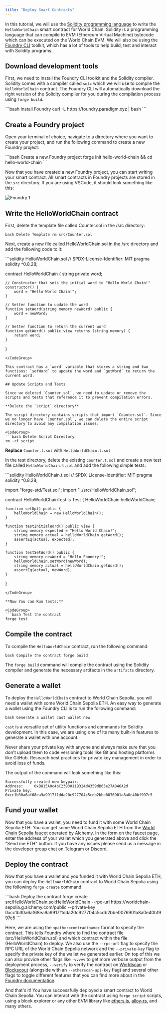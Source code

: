 ```yaml
---
title: "Deploy Smart Contracts"
---
```


In this tutorial, we will use the [Solidity programming language](https://docs.soliditylang.org/en/v0.8.28/) to write the `HelloWorldChain` smart contract for World Chain.
Solidity is a programming language that can compile to EVM (Ethereum Virtual Machine) bytecode which can be executed on the World Chain EVM.
We will also be using the [Foundry CLI](https://book.getfoundry.sh/) toolkit, which has a lot of tools to help build, test and interact with Solidity programs.

## Download development tools

First, we need to install the Foundry CLI toolkit and the Solidity compiler. Solidity comes with a compiler called `solc` which we will use to compile the `HelloWorldChain` contract. The Foundry CLI
will automatically download the right version of the Solidity compiler for you during the compilation process using `forge build`.

<CodeGroup>
  ```bash Install Foundry curl -L https://foundry.paradigm.xyz | bash ```
</CodeGroup>

## Create a Foundry project

Open your terminal of choice, navigate to a directory where you want to create your project, and run the following command to create a new Foundry project:

<CodeGroup>
  ```bash Create a new Foundry project forge init hello-world-chain && cd
  hello-world-chain ```
</CodeGroup>

Now that you have created a new Foundry project, you can start writing your smart contract. All smart contracts in Foundry projects are stored in the `src` directory.
If you are using VSCode, it should look something like this:

![Foundry 1](/images/docs/world-chain/foundry-1.png)

## Write the HelloWorldChain contract

First, delete the template file called Counter.sol in the /src directory:

<CodeGroup>```bash Delete Template rm src/Counter.sol ```</CodeGroup>

Next, create a new file called HelloWorldChain.sol in the /src directory and add the following code to it:

<CodeGroup>
```solidity HelloWorldChain.sol
// SPDX-License-Identifier: MIT
pragma solidity ^0.8.28;

contract HelloWorldChain {
string private word;

    // Constructor that sets the initial word to "Hello World Chain!"
    constructor() {
        word = "Hello World Chain!";
    }

    // Setter function to update the word
    function setWord(string memory newWord) public {
        word = newWord;
    }

    // Getter function to return the current word
    function getWord() public view returns (string memory) {
        return word;
    }

}

````
</CodeGroup>

This contract has a `word` variable that stores a string and two functions: `setWord` to update the word and `getWord` to return the current word.

## Update Scripts and Tests

Since we deleted `Counter.sol`, we need to update or remove the scripts and tests that reference it to prevent compilation errors.

**Delete the `script` directory**

The script directory contains scripts that import `Counter.sol`. Since we no longer have `Counter.sol`, we can delete the entire script directory to avoid any compilation issues:

<CodeGroup>
```bash Delete Script Directory
rm -rf script
````

</CodeGroup>

**Replace** `Counter.t.sol` with `HelloWorldChain.t.sol`

In the test directory, delete the existing `Counter.t.sol` and create a new test file called `HelloWorldChain.t.sol` and add the following simple tests:

<CodeGroup>
```solidity HelloWorldChain.t.sol
// SPDX-License-Identifier: MIT
pragma solidity ^0.8.28;

import "forge-std/Test.sol";
import "../src/HelloWorldChain.sol";

contract HelloWorldChainTest is Test {
HelloWorldChain helloWorldChain;

    function setUp() public {
        helloWorldChain = new HelloWorldChain();
    }

    function testInitialWord() public view {
        string memory expected = "Hello World Chain!";
        string memory actual = helloWorldChain.getWord();
        assertEq(actual, expected);
    }

    function testSetWord() public {
        string memory newWord = "Hello Foundry!";
        helloWorldChain.setWord(newWord);
        string memory actual = helloWorldChain.getWord();
        assertEq(actual, newWord);
    }

}

````
</CodeGroup>

**Now You can Run tests:**

<CodeGroup>
```bash Test the contract
forge test
````

</CodeGroup>

## Compile the contract

To compile the `HelloWorldChain` contract, run the following command:

<CodeGroup>```bash Compile the contract forge build ```</CodeGroup>

The `forge build` command will compile the contract using the Solidity compiler and generate the necessary artifacts in the `artifacts` directory.

## Generate a wallet

To deploy the `HelloWorldChain` contract to World Chain Sepolia, you will need a wallet with some World Chain Sepolia ETH. An easy way to generate a
wallet using the Foundry CLI is to run the following command:

<CodeGroup>```bash Generate a wallet cast wallet new ```</CodeGroup>

`cast` is a versatile set of utility functions and commands for Solidity development. In this case, we are using one of its many built-in features to generate a wallet with one account.

<Note>
  Never share your private key with anyone and always make sure that you don't
  upload them to code versioning tools like Git and hosting platforms like
  GitHub. Research best practices for private key management in order to avoid
  loss of funds.
</Note>

The output of the command will look something like this:

```
Successfully created new keypair.
Address:     0xB815A0c4bC23930119324d4359dB65e27A846A2d
Private key: 0xcc1b30a6af68ea9a9917f1dda20c927704c5cdb2bbe0076901a8a0e40bf997c5
```

## Fund your wallet

Now that you have a wallet, you need to fund it with some World Chain Sepolia ETH. You can get some World Chain Sepolia ETH from the [World Chain Sepolia faucet](https://www.alchemy.com/faucets/world-chain-sepolia) operated by Alchemy.
In the form on the faucet page, enter the address of your wallet which you generated above and click the "Send me ETH" button. If you have any issues please send us a message in the developer
group chat on [Telegram](https://t.me/worldcoindevelopers) or [Discord](https://world.org/discord).

## Deploy the contract

Now that you have a wallet and you funded it with World Chain Sepolia ETH, you can deploy the `HelloWorldChain` contract to World Chain Sepolia using the following `forge create` command:

<CodeGroup>
  ```bash Deploy the contract forge create
  src/HelloWorldChain.sol:HelloWorldChain --rpc-url
  https://worldchain-sepolia.g.alchemy.com/public --private-key
  0xcc1b30a6af68ea9a9917f1dda20c927704c5cdb2bbe0076901a8a0e40bf997c5 ```
</CodeGroup>

Here, we are using the `<path>:<contractname>` format to specify the contract. This tells Foundry where to find the contract file (src/HelloWorldChain.sol) and which contract within the file (HelloWorldChain) to deploy.
We also use the `--rpc-url` flag to specify the RPC URL of the World Chain Sepolia network and the `--private-key` flag to specify the private key of the wallet we generated earlier.
On top of this we can also provide other flags like `-vvvvv` to get more verbose output from the deployment process, `--verify` to verify the contract on [Worldscan](https://worldscan.org) or [Blockscout](https://worldchain-sepolia.explorer.alchemy.com/) (alongside with an `--etherscan-api-key` flag) and
several other flags to toggle different features that you can find more about in the [Foundry documentation](https://book.getfoundry.sh/).

And that's it! You have successfully deployed a smart contract to World Chain Sepolia. You can interact with the contract using `forge script` scripts, using a block explorer or any other EVM library like [ethers.js](https://docs.ethers.io/v5/), [alloy-rs](https://github.com/alloy-rs/alloy/), and many others.
